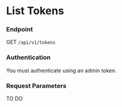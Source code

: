 # List Tokens



### Endpoint

GET `/api/v1/tokens`

### Authentication

You must authenticate using an admin token.


### Request Parameters

TO DO
